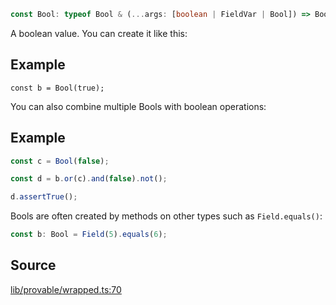 ```ts
const Bool: typeof Bool & (...args: [boolean | FieldVar | Bool]) => Bool;
```

A boolean value. You can create it like this:

## Example

```
const b = Bool(true);
```

You can also combine multiple Bools with boolean operations:

## Example

```ts
const c = Bool(false);

const d = b.or(c).and(false).not();

d.assertTrue();
```

Bools are often created by methods on other types such as `Field.equals()`:

```ts
const b: Bool = Field(5).equals(6);
```

## Source

[lib/provable/wrapped.ts:70](https://github.com/o1-labs/o1js/blob/72b8e2c2b9aaba4b5c12257bdd63dfe2676a3d99/src/lib/provable/wrapped.ts#L70)
